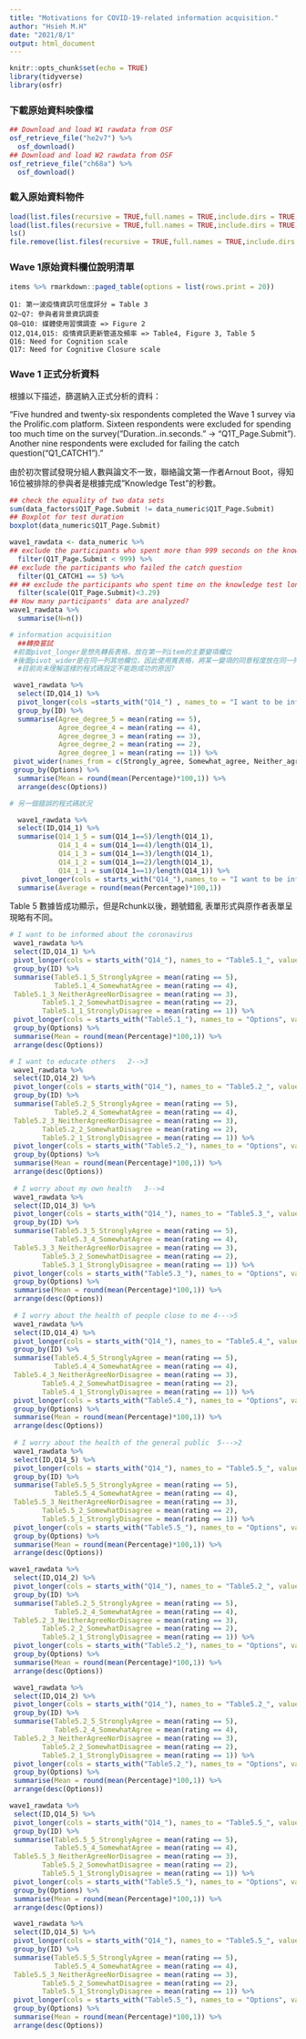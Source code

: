 ```yaml
---
title: "Motivations for COVID-19-related information acquisition."
author: "Hsieh M.H"
date: "2021/8/1"
output: html_document
---
```


```r
knitr::opts_chunk$set(echo = TRUE)
library(tidyverse)
library(osfr)
```

### 下載原始資料映像檔

```r
## Download and load W1 rawdata from OSF
osf_retrieve_file("he2v7") %>%
  osf_download()
## Download and load W2 rawdata from OSF
osf_retrieve_file("ch68a") %>%
  osf_download() 
```

### 載入原始資料物件

```r
load(list.files(recursive = TRUE,full.names = TRUE,include.dirs = TRUE,pattern = "*.Rdata")[1])
load(list.files(recursive = TRUE,full.names = TRUE,include.dirs = TRUE,pattern = "*.Rdata")[2])
ls()
file.remove(list.files(recursive = TRUE,full.names = TRUE,include.dirs = TRUE,pattern = "*.Rdata"))
```

### Wave 1原始資料欄位說明清單

```r
items %>% rmarkdown::paged_table(options = list(rows.print = 20))
```
```
Q1: 第一波疫情資訊可信度評分 = Table 3
Q2~Q7: 參與者背景資訊調查
Q8~Q10: 媒體使用習慣調查 => Figure 2
Q12,Q14,Q15: 疫情資訊更新管道及頻率 => Table4, Figure 3, Table 5
Q16: Need for Cognition scale
Q17: Need for Cognitive Closure scale

```
### Wave 1 正式分析資料

根據以下描述，篩選納入正式分析的資料：

"Five hundred and twenty-six respondents completed the Wave 1 survey via the Prolific.com platform. Sixteen respondents were excluded for spending too much time on the survey("Duration..in.seconds." -> "Q1T_Page.Submit"). Another nine respondents were excluded for failing the catch question("Q1_CATCH1")."

由於初次嘗試發現分組人數與論文不一致，聯絡論文第一作者Arnout Boot，得知16位被排除的參與者是根據完成"Knowledge Test"的秒數。

```r
## check the equality of two data sets
sum(data_factors$Q1T_Page.Submit != data_numeric$Q1T_Page.Submit)
## Boxplot for test duration
boxplot(data_numeric$Q1T_Page.Submit)

wave1_rawdata <- data_numeric %>% 
## exclude the participants who spent more than 999 seconds on the knowledge test
  filter(Q1T_Page.Submit < 999) %>%
## exclude the participants who failed the catch question
  filter(Q1_CATCH1 == 5) %>%
## ## exclude the participants who spent time on the knowledge test longer than 3.29 standardized time
  filter(scale(Q1T_Page.Submit)<3.29)
## How many participants' data are analyzed?
wave1_rawdata %>%
  summarise(N=n())
```


```r
# information acquisition
  ##轉換嘗試
 #前面pivot_longer是想先轉長表格，放在第一列item的主要變項欄位
 #後面pivot_wider是在同一列其他欄位，因此使用寬表格，將某一變項的同意程度放在同一列。
  #目前尚未理解這樣的程式碼設定不能跑成功的原因?

 wave1_rawdata %>%
  select(ID,Q14_1) %>%
  pivot_longer(cols =starts_with("Q14_") , names_to = "I want to be informed about the coronavirus", values_to = "rating" ) %>%
  group_by(ID) %>%
  summarise(Agree_degree_5 = mean(rating == 5),
            Agree_degree_4 = mean(rating == 4),
            Agree_degree_3 = mean(rating == 3),
            Agree_degree_2 = mean(rating == 2),
            Agree_degree_1 = mean(rating == 1)) %>%
 pivot_wider(names_from = c(Strongly_agree, Somewhat_agree, Neither_agree_nor_disagree, Somewhat_disagree, Strongly_disagree), values_from = score, names_sep = "") %>%
 group_by(Options) %>%
  summarise(Mean = round(mean(Percentage)*100,1)) %>%
  arrange(desc(Options))
```


```r
# 另一個錯誤的程式碼狀況

  wave1_rawdata %>%
  select(ID,Q14_1) %>%
  summarise(Q14_1_5 = sum(Q14_1==5)/length(Q14_1),
            Q14_1_4 = sum(Q14_1==4)/length(Q14_1),
            Q14_1_3 = sum(Q14_1==3)/length(Q14_1),
            Q14_1_2 = sum(Q14_1==2)/length(Q14_1),
            Q14_1_1 = sum(Q14_1==1)/length(Q14_1)) %>%
   pivot_longer(cols = starts_with("Q14_"),names_to = "I want to be informed about the coronavirus", values_to = "Percentage") %>%
  summarise(Average = round(mean(Percentage)*100,1))
```
Table 5 數據皆成功顯示，但是Rchunk以後，題號錯亂
        表單形式與原作者表單呈現略有不同。
```r
# I want to be informed about the coronavirus
 wave1_rawdata %>%
 select(ID,Q14_1) %>%
 pivot_longer(cols = starts_with("Q14_"), names_to = "Table5.1_", values_to = "rating") %>% 
 group_by(ID) %>%
 summarise(Table5.1_5_StronglyAgree = mean(rating == 5), 
           Table5.1_4_SomewhatAgree = mean(rating == 4), 
 Table5.1_3_NeitherAgreeNorDisagree = mean(rating == 3), 
        Table5.1_2_SomewhatDisagree = mean(rating == 2),
        Table5.1_1_StronglyDisagree = mean(rating == 1)) %>%
 pivot_longer(cols = starts_with("Table5.1_"), names_to = "Options", values_to = "Percentage") %>%
 group_by(Options) %>% 
 summarise(Mean = round(mean(Percentage)*100,1)) %>% 
 arrange(desc(Options))

# I want to educate others   2-->3
 wave1_rawdata %>%
 select(ID,Q14_2) %>%
 pivot_longer(cols = starts_with("Q14_"), names_to = "Table5.2_", values_to = "rating") %>% 
 group_by(ID) %>%
 summarise(Table5.2_5_StronglyAgree = mean(rating == 5), 
           Table5.2_4_SomewhatAgree = mean(rating == 4), 
 Table5.2_3_NeitherAgreeNorDisagree = mean(rating == 3), 
        Table5.2_2_SomewhatDisagree = mean(rating == 2),
        Table5.2_1_StronglyDisagree = mean(rating == 1)) %>%
 pivot_longer(cols = starts_with("Table5.2_"), names_to = "Options", values_to = "Percentage") %>%
 group_by(Options) %>% 
 summarise(Mean = round(mean(Percentage)*100,1)) %>% 
 arrange(desc(Options))
 
 # I worry about my own health   3-->4
 wave1_rawdata %>%
 select(ID,Q14_3) %>%
 pivot_longer(cols = starts_with("Q14_"), names_to = "Table5.3_", values_to = "rating") %>% 
 group_by(ID) %>%
 summarise(Table5.3_5_StronglyAgree = mean(rating == 5), 
           Table5.3_4_SomewhatAgree = mean(rating == 4), 
 Table5.3_3_NeitherAgreeNorDisagree = mean(rating == 3), 
        Table5.3_2_SomewhatDisagree = mean(rating == 2),
        Table5.3_1_StronglyDisagree = mean(rating == 1)) %>%
 pivot_longer(cols = starts_with("Table5.3_"), names_to = "Options", values_to = "Percentage") %>%
 group_by(Options) %>% 
 summarise(Mean = round(mean(Percentage)*100,1)) %>% 
 arrange(desc(Options))
 
 # I worry about the health of people close to me 4--->5
 wave1_rawdata %>%
 select(ID,Q14_4) %>%
 pivot_longer(cols = starts_with("Q14_"), names_to = "Table5.4_", values_to = "rating") %>% 
 group_by(ID) %>%
 summarise(Table5.4_5_StronglyAgree = mean(rating == 5), 
           Table5.4_4_SomewhatAgree = mean(rating == 4), 
 Table5.4_3_NeitherAgreeNorDisagree = mean(rating == 3), 
        Table5.4_2_SomewhatDisagree = mean(rating == 2),
        Table5.4_1_StronglyDisagree = mean(rating == 1)) %>%
 pivot_longer(cols = starts_with("Table5.4_"), names_to = "Options", values_to = "Percentage") %>%
 group_by(Options) %>% 
 summarise(Mean = round(mean(Percentage)*100,1)) %>% 
 arrange(desc(Options))
 
 # I worry about the health of the general public  5--->2
 wave1_rawdata %>%
 select(ID,Q14_5) %>%
 pivot_longer(cols = starts_with("Q14_"), names_to = "Table5.5_", values_to = "rating") %>% 
 group_by(ID) %>%
 summarise(Table5.5_5_StronglyAgree = mean(rating == 5), 
           Table5.5_4_SomewhatAgree = mean(rating == 4), 
 Table5.5_3_NeitherAgreeNorDisagree = mean(rating == 3), 
        Table5.5_2_SomewhatDisagree = mean(rating == 2),
        Table5.5_1_StronglyDisagree = mean(rating == 1)) %>%
 pivot_longer(cols = starts_with("Table5.5_"), names_to = "Options", values_to = "Percentage") %>%
 group_by(Options) %>% 
 summarise(Mean = round(mean(Percentage)*100,1)) %>% 
 arrange(desc(Options))
```

```r
wave1_rawdata %>%
 select(ID,Q14_2) %>%
 pivot_longer(cols = starts_with("Q14_"), names_to = "Table5.2_", values_to = "rating") %>% 
 group_by(ID) %>%
 summarise(Table5.2_5_StronglyAgree = mean(rating == 5), 
           Table5.2_4_SomewhatAgree = mean(rating == 4), 
 Table5.2_3_NeitherAgreeNorDisagree = mean(rating == 3), 
        Table5.2_2_SomewhatDisagree = mean(rating == 2),
        Table5.2_1_StronglyDisagree = mean(rating == 1)) %>%
 pivot_longer(cols = starts_with("Table5.2_"), names_to = "Options", values_to = "Percentage") %>%
 group_by(Options) %>% 
 summarise(Mean = round(mean(Percentage)*100,1)) %>% 
 arrange(desc(Options))
```





```r
 wave1_rawdata %>%
 select(ID,Q14_2) %>%
 pivot_longer(cols = starts_with("Q14_"), names_to = "Table5.2_", values_to = "rating") %>% 
 group_by(ID) %>%
 summarise(Table5.2_5_StronglyAgree = mean(rating == 5), 
           Table5.2_4_SomewhatAgree = mean(rating == 4), 
 Table5.2_3_NeitherAgreeNorDisagree = mean(rating == 3), 
        Table5.2_2_SomewhatDisagree = mean(rating == 2),
        Table5.2_1_StronglyDisagree = mean(rating == 1)) %>%
 pivot_longer(cols = starts_with("Table5.2_"), names_to = "Options", values_to = "Percentage") %>%
 group_by(Options) %>% 
 summarise(Mean = round(mean(Percentage)*100,1)) %>% 
 arrange(desc(Options))
```
```r
wave1_rawdata %>%
 select(ID,Q14_5) %>%
 pivot_longer(cols = starts_with("Q14_"), names_to = "Table5.5_", values_to = "rating") %>% 
 group_by(ID) %>%
 summarise(Table5.5_5_StronglyAgree = mean(rating == 5), 
           Table5.5_4_SomewhatAgree = mean(rating == 4), 
 Table5.5_3_NeitherAgreeNorDisagree = mean(rating == 3), 
        Table5.5_2_SomewhatDisagree = mean(rating == 2),
        Table5.5_1_StronglyDisagree = mean(rating == 1)) %>%
 pivot_longer(cols = starts_with("Table5.5_"), names_to = "Options", values_to = "Percentage") %>%
 group_by(Options) %>% 
 summarise(Mean = round(mean(Percentage)*100,1)) %>% 
 arrange(desc(Options))
```

```r
 wave1_rawdata %>%
 select(ID,Q14_5) %>%
 pivot_longer(cols = starts_with("Q14_"), names_to = "Table5.5_", values_to = "rating") %>% 
 group_by(ID) %>%
 summarise(Table5.5_5_StronglyAgree = mean(rating == 5), 
           Table5.5_4_SomewhatAgree = mean(rating == 4), 
 Table5.5_3_NeitherAgreeNorDisagree = mean(rating == 3), 
        Table5.5_2_SomewhatDisagree = mean(rating == 2),
        Table5.5_1_StronglyDisagree = mean(rating == 1)) %>%
 pivot_longer(cols = starts_with("Table5.5_"), names_to = "Options", values_to = "Percentage") %>%
 group_by(Options) %>% 
 summarise(Mean = round(mean(Percentage)*100,1)) %>% 
 arrange(desc(Options))
```


